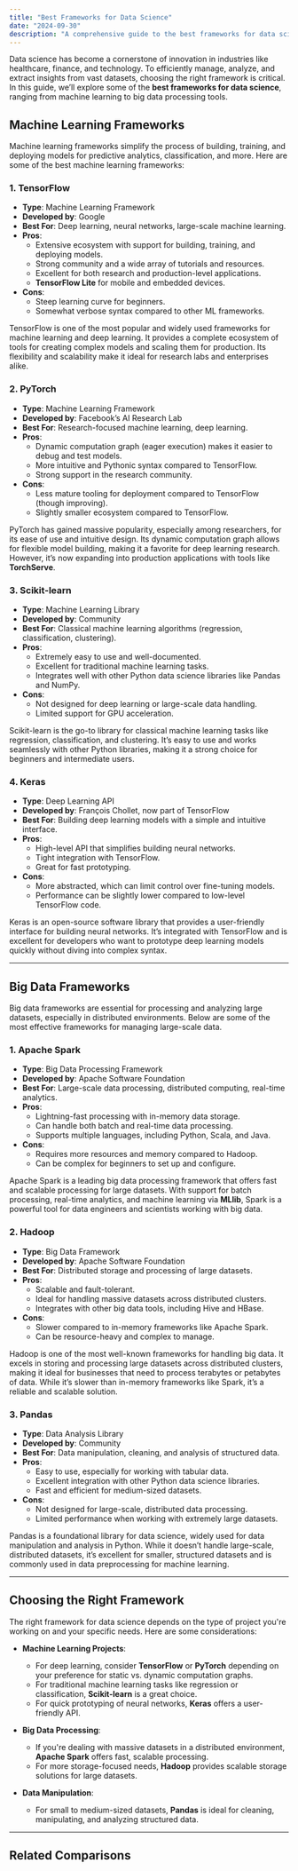```yaml
---
title: "Best Frameworks for Data Science"
date: "2024-09-30"
description: "A comprehensive guide to the best frameworks for data science, including TensorFlow, PyTorch, Scikit-learn, Apache Spark, Hadoop, Pandas, and Keras."
---
```



Data science has become a cornerstone of innovation in industries like healthcare, finance, and technology. To efficiently manage, analyze, and extract insights from vast datasets, choosing the right framework is critical. In this guide, we’ll explore some of the **best frameworks for data science**, ranging from machine learning to big data processing tools.

## Machine Learning Frameworks

Machine learning frameworks simplify the process of building, training, and deploying models for predictive analytics, classification, and more. Here are some of the best machine learning frameworks:

### 1. **TensorFlow**
- **Type**: Machine Learning Framework
- **Developed by**: Google
- **Best For**: Deep learning, neural networks, large-scale machine learning.
- **Pros**:
  - Extensive ecosystem with support for building, training, and deploying models.
  - Strong community and a wide array of tutorials and resources.
  - Excellent for both research and production-level applications.
  - **TensorFlow Lite** for mobile and embedded devices.
- **Cons**:
  - Steep learning curve for beginners.
  - Somewhat verbose syntax compared to other ML frameworks.

TensorFlow is one of the most popular and widely used frameworks for machine learning and deep learning. It provides a complete ecosystem of tools for creating complex models and scaling them for production. Its flexibility and scalability make it ideal for research labs and enterprises alike.

### 2. **PyTorch**
- **Type**: Machine Learning Framework
- **Developed by**: Facebook’s AI Research Lab
- **Best For**: Research-focused machine learning, deep learning.
- **Pros**:
  - Dynamic computation graph (eager execution) makes it easier to debug and test models.
  - More intuitive and Pythonic syntax compared to TensorFlow.
  - Strong support in the research community.
- **Cons**:
  - Less mature tooling for deployment compared to TensorFlow (though improving).
  - Slightly smaller ecosystem compared to TensorFlow.

PyTorch has gained massive popularity, especially among researchers, for its ease of use and intuitive design. Its dynamic computation graph allows for flexible model building, making it a favorite for deep learning research. However, it’s now expanding into production applications with tools like **TorchServe**.

### 3. **Scikit-learn**
- **Type**: Machine Learning Library
- **Developed by**: Community
- **Best For**: Classical machine learning algorithms (regression, classification, clustering).
- **Pros**:
  - Extremely easy to use and well-documented.
  - Excellent for traditional machine learning tasks.
  - Integrates well with other Python data science libraries like Pandas and NumPy.
- **Cons**:
  - Not designed for deep learning or large-scale data handling.
  - Limited support for GPU acceleration.

Scikit-learn is the go-to library for classical machine learning tasks like regression, classification, and clustering. It’s easy to use and works seamlessly with other Python libraries, making it a strong choice for beginners and intermediate users.

### 4. **Keras**
- **Type**: Deep Learning API
- **Developed by**: François Chollet, now part of TensorFlow
- **Best For**: Building deep learning models with a simple and intuitive interface.
- **Pros**:
  - High-level API that simplifies building neural networks.
  - Tight integration with TensorFlow.
  - Great for fast prototyping.
- **Cons**:
  - More abstracted, which can limit control over fine-tuning models.
  - Performance can be slightly lower compared to low-level TensorFlow code.

Keras is an open-source software library that provides a user-friendly interface for building neural networks. It’s integrated with TensorFlow and is excellent for developers who want to prototype deep learning models quickly without diving into complex syntax.

---

## Big Data Frameworks

Big data frameworks are essential for processing and analyzing large datasets, especially in distributed environments. Below are some of the most effective frameworks for managing large-scale data.

### 1. **Apache Spark**
- **Type**: Big Data Processing Framework
- **Developed by**: Apache Software Foundation
- **Best For**: Large-scale data processing, distributed computing, real-time analytics.
- **Pros**:
  - Lightning-fast processing with in-memory data storage.
  - Can handle both batch and real-time data processing.
  - Supports multiple languages, including Python, Scala, and Java.
- **Cons**:
  - Requires more resources and memory compared to Hadoop.
  - Can be complex for beginners to set up and configure.

Apache Spark is a leading big data processing framework that offers fast and scalable processing for large datasets. With support for batch processing, real-time analytics, and machine learning via **MLlib**, Spark is a powerful tool for data engineers and scientists working with big data.

### 2. **Hadoop**
- **Type**: Big Data Framework
- **Developed by**: Apache Software Foundation
- **Best For**: Distributed storage and processing of large datasets.
- **Pros**:
  - Scalable and fault-tolerant.
  - Ideal for handling massive datasets across distributed clusters.
  - Integrates with other big data tools, including Hive and HBase.
- **Cons**:
  - Slower compared to in-memory frameworks like Apache Spark.
  - Can be resource-heavy and complex to manage.

Hadoop is one of the most well-known frameworks for handling big data. It excels in storing and processing large datasets across distributed clusters, making it ideal for businesses that need to process terabytes or petabytes of data. While it’s slower than in-memory frameworks like Spark, it’s a reliable and scalable solution.

### 3. **Pandas**
- **Type**: Data Analysis Library
- **Developed by**: Community
- **Best For**: Data manipulation, cleaning, and analysis of structured data.
- **Pros**:
  - Easy to use, especially for working with tabular data.
  - Excellent integration with other Python data science libraries.
  - Fast and efficient for medium-sized datasets.
- **Cons**:
  - Not designed for large-scale, distributed data processing.
  - Limited performance when working with extremely large datasets.

Pandas is a foundational library for data science, widely used for data manipulation and analysis in Python. While it doesn’t handle large-scale, distributed datasets, it’s excellent for smaller, structured datasets and is commonly used in data preprocessing for machine learning.

---

## Choosing the Right Framework

The right framework for data science depends on the type of project you're working on and your specific needs. Here are some considerations:

- **Machine Learning Projects**:
  - For deep learning, consider **TensorFlow** or **PyTorch** depending on your preference for static vs. dynamic computation graphs.
  - For traditional machine learning tasks like regression or classification, **Scikit-learn** is a great choice.
  - For quick prototyping of neural networks, **Keras** offers a user-friendly API.

- **Big Data Processing**:
  - If you're dealing with massive datasets in a distributed environment, **Apache Spark** offers fast, scalable processing.
  - For more storage-focused needs, **Hadoop** provides scalable storage solutions for large datasets.

- **Data Manipulation**:
  - For small to medium-sized datasets, **Pandas** is ideal for cleaning, manipulating, and analyzing structured data.

---

## Related Comparisons

<RelatedComparisons currentTechnology='TensorFlow-PyTorch-Scikit-learn-Apache-Spark-Hadoop-Pandas-Keras' />